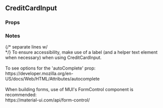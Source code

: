 

<div>
  <h2>CreditCardInput</h2>
  <h3 style={{ position: 'relative', top: '20px' }}>Props</h3>
  <div style={{ marginBottom: '-11px' }}>
    <Props of={CreditCardInput} />
  </div>
  <h3 style={{ marginBottom: '17px' }}>Notes</h3>
  {/* separate lines w/ <br /> */}
  To ensure accessibility, make use of a label (and a helper text element when necessary) when
  using CreditCardInput.
  <br />
  <br />
  To see options for the 'autoComplete' prop:
  <br />
  https://developer.mozilla.org/en-US/docs/Web/HTML/Attributes/autocomplete
  <br />
  <br />
  When building forms, use of MUI's FormControl component is recommended:
  <br />
  https://material-ui.com/api/form-control/
</div>
